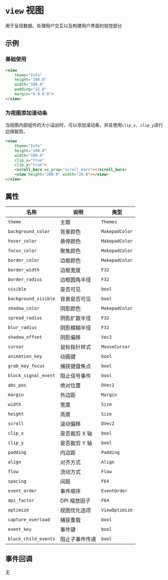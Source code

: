 # `view` 视图

用于呈现数据、处理用户交互以及构建用户界面的视觉部分

## 示例

### 基础使用

```html
<view 
    theme="Info"
    height="100.0"
    width="100.0"
    padding="12.0"
    margin="6.0 8.0">
</view>
```

### 为视图添加滚动条

当视图内部组件的大小溢出时，可以添加滚动条，并且使用`clip_x, clip_y`进行边缘裁剪。

```html
<view 
    theme="Info"
    height="100.0"
    width="100.0"
    clip_x="true"
    clip_y="true">
    <scroll_bars as_prop="scroll_bars"></scroll_bars>
    <view height="200.0" width="20.0"></view>
</view>
```


## 属性

| 名称                | 说明                                    | 类型           |
|--------------------|----------------------------------------|----------------|
| `theme`           | 主题                                    | `Themes`       |
| `background_color`| 背景颜色                                | `MakepadColor` |
| `hover_color`     | 悬停颜色                                | `MakepadColor` |
| `focus_color`     | 聚焦颜色                                | `MakepadColor` |
| `border_color`    | 边框颜色                                | `MakepadColor` |
| `border_width`    | 边框宽度                                | `F32`          |
| `border_radius`   | 边框圆角半径                            | `F32`          |
| `visible`         | 是否可见                                | `bool`         |
| `background_visible`| 背景是否可见                          | `bool`         |
| `shadow_color`    | 阴影颜色                                | `MakepadColor` |
| `spread_radius`   | 阴影扩散半径                            | `F32`          |
| `blur_radius`     | 阴影模糊半径                            | `F32`          |
| `shadow_offset`   | 阴影偏移                                | `Vec2`         |
| `cursor`          | 鼠标指针样式                            | `MouseCursor`  |
| `animation_key`   | 动画键                                  | `bool`         |
| `grab_key_focus`  | 捕获键盘焦点                            | `bool`         |
| `block_signal_event`| 阻止信号事件                           | `bool`         |
| `abs_pos`         | 绝对位置                                | `DVec2`        |
| `margin`          | 外边距                                  | `Margin`       |
| `width`           | 宽度                                    | `Size`         |
| `height`          | 高度                                    | `Size`         |
| `scroll`          | 滚动偏移                                | `DVec2`        |
| `clip_x`          | 是否裁剪 X 轴                           | `bool`         |
| `clip_y`          | 是否裁剪 Y 轴                           | `bool`         |
| `padding`         | 内边距                                  | `Padding`      |
| `align`           | 对齐方式                                | `Align`        |
| `flow`            | 流动方式                                | `Flow`         |
| `spacing`         | 间距                                    | `F64`          |
| `event_order`     | 事件顺序                                | `EventOrder`   |
| `dpi_factor`      | DPI 缩放因子                            | `F64`          |
| `optimize`        | 视图优化选项                            | `ViewOptimize` |
| `capture_overload`| 捕获重载                                | `bool`         |
| `event_key`       | 事件键                                  | `bool`         |
| `block_child_events`| 阻止子事件传递                        | `bool`         |

## 事件回调

无